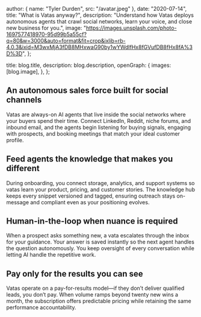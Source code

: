
  author: { name: "Tyler Durden", src: "/avatar.jpeg" },
  date: "2020-07-14",
  title: "What is Vatas anyway?",
  description:
    "Understand how Vatas deploys autonomous agents that crawl social networks, learn your voice, and close new business for you.",
  image:
    "https://images.unsplash.com/photo-1697577418970-95d99b5a55cf?q=80&w=3000&auto=format&fit=crop&ixlib=rb-4.0.3&ixid=M3wxMjA3fDB8MHxwaG90by1wYWdlfHx8fGVufDB8fHx8fA%3D%3D",
};

  title: blog.title,
  description: blog.description,
  openGraph: {
    images: [blog.image],
  },
};


## An autonomous sales force built for social channels

Vatas are always-on AI agents that live inside the social networks where your buyers spend their time. Connect LinkedIn, Reddit, niche forums, and inbound email, and the agents begin listening for buying signals, engaging with prospects, and booking meetings that match your ideal customer profile.

## Feed agents the knowledge that makes you different

During onboarding, you connect storage, analytics, and support systems so vatas learn your product, pricing, and customer stories. The knowledge hub keeps every snippet versioned and tagged, ensuring outreach stays on-message and compliant even as your positioning evolves.

## Human-in-the-loop when nuance is required

When a prospect asks something new, a vata escalates through the inbox for your guidance. Your answer is saved instantly so the next agent handles the question autonomously. You keep oversight of every conversation while letting AI handle the repetitive work.

## Pay only for the results you can see

Vatas operate on a pay-for-results model—if they don’t deliver qualified leads, you don’t pay. When volume ramps beyond twenty new wins a month, the subscription offers predictable pricing while retaining the same performance accountability.
